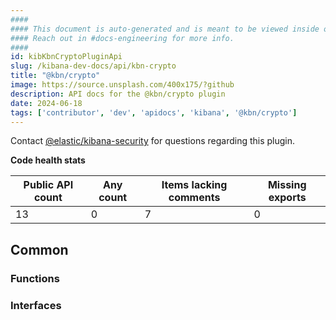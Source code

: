 ```yaml
---
####
#### This document is auto-generated and is meant to be viewed inside our experimental, new docs system.
#### Reach out in #docs-engineering for more info.
####
id: kibKbnCryptoPluginApi
slug: /kibana-dev-docs/api/kbn-crypto
title: "@kbn/crypto"
image: https://source.unsplash.com/400x175/?github
description: API docs for the @kbn/crypto plugin
date: 2024-06-18
tags: ['contributor', 'dev', 'apidocs', 'kibana', '@kbn/crypto']
---
```




Contact [@elastic/kibana-security](https://github.com/orgs/elastic/teams/kibana-security) for questions regarding this plugin.

**Code health stats**

| Public API count  | Any count | Items lacking comments | Missing exports |
|-------------------|-----------|------------------------|-----------------|
| 13 | 0 | 7 | 0 |

## Common

### Functions
<DocDefinitionList data={kbnCryptoObj.common.functions}/>

### Interfaces
<DocDefinitionList data={kbnCryptoObj.common.interfaces}/>

